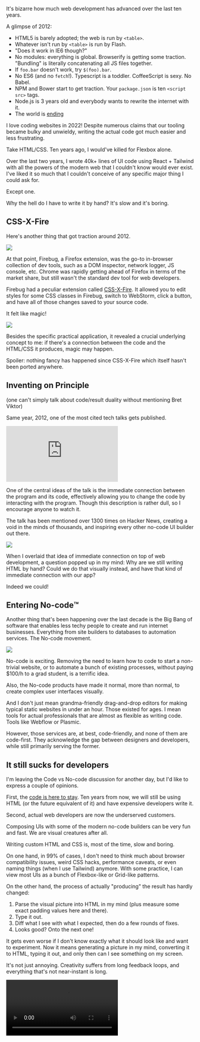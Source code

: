 It's bizarre how much web development has advanced over the last ten years.

A glimpse of 2012:
- HTML5 is barely adopted; the web is run by `<table>`.
- Whatever isn't run by `<table>` is run by Flash.
- "Does it work in IE6 though?"
- No modules: everything is global. Browserify is getting some traction. "Bundling" is literally concatenating all JS files together.
- If `foo.bar` doesn't work, try `$(foo).bar`.
- No ES6 (and no `fetch`!). Typescript is a toddler. CoffeeScript is sexy. No Babel.
- NPM and Bower start to get traction. Your `package.json` is ten `<script src>` tags.
- Node.js is 3 years old and everybody wants to rewrite the internet with it.
- The world is [ending](https://en.wikipedia.org/wiki/2012_phenomenon)

I love coding websites in 2022! Despite numerous claims that our tooling became bulky and unwieldy, writing the actual code got much easier and less frustrating.

Take HTML/CSS. Ten years ago, I would've killed for Flexbox alone.

Over the last two years, I wrote 40k+ lines of UI code using React + Tailwind with all the powers of the modern web that I couldn't know would ever exist. I've liked it so much that I couldn't conceive of any specific major thing I could ask for.

Except one.

Why the hell do I have to write it by hand? It's slow and it's boring.


## CSS-X-Fire

Here's another thing that got traction around 2012.

<Img src="@cssxfire.jpg" caption="CSS-X-Fire: inspector on the left, WebStorm on the right" />

At that point, Firebug, a Firefox extension, was the go-to in-browser collection of dev tools, such as a DOM inspector, network logger, JS console, etc. Chrome was rapidly getting ahead of Firefox in terms of the market share, but still wasn't the standard dev tool for web developers.

Firebug had a peculiar extension called [CSS-X-Fire](https://github.com/zolotov/css-x-fire). It allowed you to edit styles for some CSS classes in Firebug, switch to WebStorm, click a button, and have all of those changes saved to your source code.

It felt like magic!

<Img className="mt-3" src="@devtools.jpg" caption="Have you ever changed a million things in dev tools ad-hoc only to lose them?" />

Besides the specific practical application, it revealed a crucial underlying concept to me: if there's a connection between the code and the HTML/CSS it produces, magic may happen.

Spoiler: nothing fancy has happened since CSS-X-Fire which itself hasn't been ported anywhere.


## Inventing on Principle

(one can't simply talk about code/result duality without mentioning Bret Viktor)

Same year, 2012, one of the most cited tech talks gets published.

<iframe className="my-2 w-full" style={{ aspectRatio: '2.17'}} src="https://www.youtube.com/embed/PUv66718DII" title="YouTube video player" frameBorder="0" allow="accelerometer; autoplay; clipboard-write; encrypted-media; gyroscope; picture-in-picture" allowFullScreen></iframe>

One of the central ideas of the talk is the immediate connection between the program and its code, effectively allowing you to change the code by interacting with the program. Though this description is rather dull, so I encourage anyone to watch it.

The talk has been mentioned over 1300 times on Hacker News, creating a void in the minds of thousands, and inspiring every other no-code UI builder out there.

<Img src="@inventing-on-principle-demo.png" caption="what have you done, viktor" />


When I overlaid that idea of immediate connection on top of web development, a question popped up in my mind: Why are we still writing HTML by hand? Could we do that visually instead, and have that kind of immediate connection with our app?

Indeed we could!


## Entering No-code™️

Another thing that's been happening over the last decade is the Big Bang of software that enables less techy people to create and run internet businesses. Everything from site builders to databases to automation services. The No-code movement.

<Img className="px-[20%]" src="@nocode.jpeg" />

No-code is exciting. Removing the need to learn how to code to start a non-trivial website, or to automate a bunch of existing processes, without paying $100/h to a grad student, is a terrific idea.

Also, the No-code products have made it normal, more than normal, to create complex user interfaces visually.

And I don't just mean grandma-friendly drag-and-drop editors for making typical static websites in under an hour. Those existed for ages. I mean tools for actual professionals that are almost as flexible as writing code. Tools like Webflow or Plasmic.

However, those services are, at best, code-friendly, and none of them are code-first. They acknowledge the gap between designers and developers, while still primarily serving the former.


## It still sucks for developers

I'm leaving the Code vs No-code discussion for another day, but I'd like to express a couple of opinions.

First, the [code is here to stay](https://en.wikipedia.org/wiki/Lindy_effect). Ten years from now, we will still be using HTML (or the future equivalent of it) and have expensive developers write it.

Second, actual web developers are now the underserved customers.

Composing UIs with some of the modern no-code builders can be very fun and fast. We are visual creatures after all.

Writing custom HTML and CSS is, most of the time, slow and boring.

On one hand, in 99% of cases, I don't need to think much about browser compatibility issues, weird CSS hacks, performance caveats, or even naming things (when I use Tailwind) anymore. With some practice, I can view most UIs as a bunch of Flexbox-like or Grid-like patterns.

On the other hand, the process of actually "producing" the result has hardly changed:
1. Parse the visual picture into HTML in my mind (plus measure some exact padding values here and there).
2. Type it out.
3. Diff what I see with what I expected, then do a few rounds of fixes.
4. Looks good? Onto the next one!

It gets even worse if I don't know exactly what it should look like and want to experiment. Now it means generating a picture in my mind, converting it to HTML, typing it out, and only then can I see something on my screen.

It's not just annoying. Creativity suffers from long feedback loops, and everything that's not near-instant is long.

<Video src="@starcraft.mp4" caption="Limitless speed unlocked by instant feedback" />



## Yes-code?

Let's talk about tools.

I like to imagine my virtual coding "equipment" placed around me as if I was fixing a motorcycle. There's my editor over here, a terminal over there, and so on. When I need a tool, I reach for it.

<Img src="@mechanic.jpeg" captionJsx={<Link href="https://unsplash.com/photos/4ORysIjH-mY">Unsplash: Photo by Kat Sazonova</Link>} />

Some tools I use every so often, and the others I rarely let go of. For example, I might need Chrome's Dev Tools to make sense of something while debugging, and then I stash it away. The code editor, however, is always front and center.

Code is a Swiss army knife. We use it to represent so many types of thoughts, from imperative do-this-then-do-that algorithms to data flows to visual user interfaces. It's robust yet versatile.

However, there are cases when I do want to reach for a specialized tool, but there are none. And writing or editing markup is one of those. This is when I feel that, though suitable, code is not the best tool for this job.

Sometimes, it's a 2-minute job. Fix some margin. No big deal. But sometimes I'd spend the whole day working on the UI, and the issue becomes much more apparent.

In that working-on-UI mode, writing HTML feels like trying to draw a picture by shooting arrows at the target. You shoot one, see where it landed, adjust, and shoot again. Code feels like the gap between you and the target.

We aren't blind to this problem. In fact, we got pretty good at shooting those arrows. [Emmet](https://emmet.io/) saves us raw keystrokes, [Tailwind](https://tailwindcss.com/) (with its [VS Code extension](https://marketplace.visualstudio.com/items?itemName=bradlc.vscode-tailwindcss)) saves us mental effort, Fast Refresh (aka [Hot Module Replacement](https://webpack.js.org/concepts/hot-module-replacement/)) shrinks the feedback loop, the browser's DOM explorer gives us some optics. We shoot those arrows from a machine gun.

But the distance is still there. The gap is still there. We are just traveling it faster.

## Code-first visual editor for HTML and CSS

Let's get more specific. What is this editor of my dreams?

Here's the way I imagine it:

1. Immediate connection. That's the whole idea, remember? You work directly with the UI.
1. Full backward compatibility. Nothing is taken away. Whatever feels easier to code directly, you can code. A tool should be there when you need it and get out of your way when you don't.
1. No external service or database. The underlying data is simply your code.
1. Developer-friendly, grandma-unfriendly. Keyboard-centric and with a minimalistic UI.
1. Maximum value per keystroke. Work should feel fluid and scale to the speed of thought.
1. Fun to learn, fun to use!
1. The generated code should be the same code you would write manually.
1. Editor-agnostic: doesn't matter if you use VS Code, Vim, or Windows Notepad.
1. Architecture-agnostic: doesn't require you to code in a specific way.
1. Browser-agnostic.

Put shortly, I want a specialized editor I could reach for to work on the UI but ignore it when I just want to write code. With zero changes to everything else.

Can we build it? I fail to see any major obstacles. And I'm making a prototype!

It will be a visual editor that lives right inside your app that edits your code as you use it.

To keep the context manageable, I'll stick to React + Tailwind (with official support for Next.js) simply because that's the stack I'm using and it's wildly popular today.

I believe that the visual component of web development can be much more fun and at least 5x as fast. And we don't need a SaaS for that.

If you want to stay posted, subscribe to my RSS, email newsletter, or follow me on Twitter.

{/*Discuss it on Twitter, Hacker News, Reddit, or just shoot me an email.*/}

